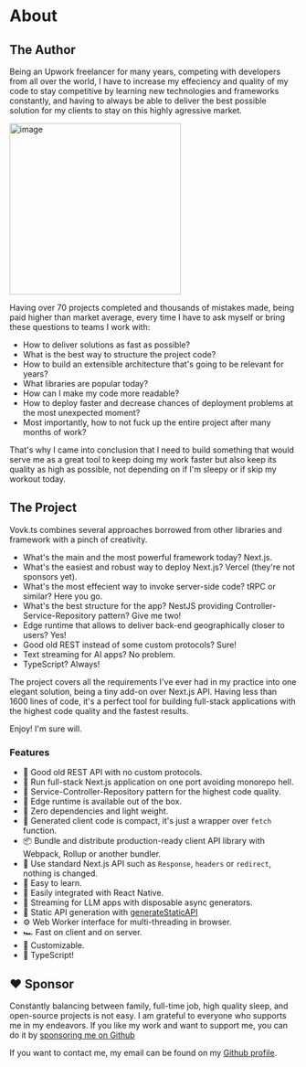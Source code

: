 
# About

## The Author

Being an Upwork freelancer for many years, competing with developers from all
over the world, I have to increase my effeciency and quality of my code to stay
competitive by learning new technologies and frameworks constantly, and having to always be
able to deliver the best possible solution for my clients to stay on this highly agressive market.

<img className="rounded-lg mt-5" width="300" alt="image" src="https://github.com/finom/vovk.dev/assets/1082083/2f98fae2-f417-48f6-ba48-9a1a90516f39" />

Having over 70 projects completed and thousands of mistakes made, being paid higher than market average, every time I have to ask myself or bring these questions to teams I work with:

- How to deliver solutions as fast as possible?
- What is the best way to structure the project code?
- How to build an extensible architecture that's going to be relevant for years?
- What libraries are popular today?
- How can I make my code more readable?
- How to deploy faster and decrease chances of deployment problems at the most unexpected moment?
- Most importantly, how to not fuck up the entire project after many months of work?

That's why I came into conclusion that I need to build something that would serve me as a great tool to keep doing my work faster but also keep its quality as high as possible, not depending on if I'm sleepy or if skip my workout today.

## The Project

Vovk.ts combines several approaches borrowed from other libraries and framework with a pinch of creativity.

- What's the main and the most powerful framework today? Next.js.
- What's the easiest and robust way to deploy Next.js? Vercel (they're not sponsors yet).
- What's the most effecient way to invoke server-side code? tRPC or similar? Here you go.
- What's the best structure for the app? NestJS providing Controller-Service-Repository pattern? Give me two!
- Edge runtime that allows to deliver back-end geographically closer to users? Yes!
- Good old REST instead of some custom protocols? Sure!
- Text streaming for AI apps? No problem.
- TypeScript? Always!

The project covers all the requirements I've ever had in my practice into one elegant solution, being a tiny add-on over Next.js API.
Having less than 1600 lines of code, it's a perfect tool for building full-stack applications with the highest code quality and the fastest results.

Enjoy! I'm sure will.

### Features

- 👵 Good old REST API with no custom protocols.
- 🚢 Run full-stack Next.js application on one port avoiding monorepo hell.
- 🧐 Service-Controller-Repository pattern for the highest code quality.
- 🚄 Edge runtime is available out of the box.
- 🌿 Zero dependencies and light weight.
- 🤏 Generated client code is compact, it's just a wrapper over `fetch` function.
- 📦 Bundle and distribute production-ready client API library with Webpack, Rollup or another bundler.
- 🤝 Use standard Next.js API such as `Response`, `headers` or `redirect`, nothing is changed.
- 🧠 Easy to learn.
- 📱 Easily integrated with React Native.
- 🤖 Streaming for LLM apps with disposable async generators.
- 📄 Static API generation with [generateStaticAPI](./api-reference#generatestaticapi)
- ⚙️ Web Worker interface for multi-threading in browser.
- 🏎️ Fast on client and on server.
- 🔧 Customizable.
- 🥰 TypeScript!

## ♥️ Sponsor

Constantly balancing between family, full-time job, high quality sleep, and open-source projects is not easy. I am grateful to everyone who supports me in my endeavors. If you like my work and want to support me, you can do it by [sponsoring me on Github](https://github.com/sponsors/finom)

If you want to contact me, my email can be found on my [Github profile](https://github.com/finom).
